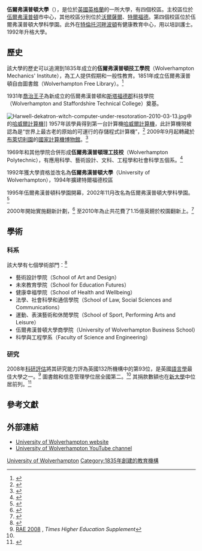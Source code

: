 {{noteTA
|G1=Country
|G2=PP
|G3=UK Places
|G4=PoliticiansUK
|1=zh-hk:佐治;zh-tw:喬治;zh-cn:乔治
}}
{{Infobox university
|name               = 伍爾弗漢普頓大學<br>University of Wolverhampton
|image_name         = Wlv coa.JPG
|image_size         = 192px
|motto              = Innovation and Opportunity<ref name="OurCrest">{{cite web |title = Our Crest |url = http://www.wlv.ac.uk/default.aspx?page=21425 |publisher = University of Wolverhampton |accessdate = 2010-01-15 |archive-date = 2014-07-08 |archive-url = https://web.archive.org/web/20140708122018/http://www.wlv.ac.uk/default.aspx?page=21425 }}</ref>
|established        = 1835年創校（伍爾弗漢普頓技工學院）<br>1969年改名伍爾弗漢普頓理工技校<br>1992年獲得大學資格
|type               = [[公立大學|公立大學]]
|endowment          = £800,000<ref name="WolvAccounts">{{cite web |title = Report and Financial Statements For the Year Ended 31 July 2009 |url = http://www.wlv.ac.uk/PDF/fin_accounts_2009.pdf#28 |publisher = University of Wolverhampton |page = 2 |format = [[Portable_Document_Format|PDF]] |date = 2010-01-11 |accessdate = 2010-01-15 |deadurl = yes |archiveurl = https://web.archive.org/web/20110716122732/http://www.wlv.ac.uk/PDF/fin_accounts_2009.pdf#28 |archivedate = 2011年7月16日 }}</ref>
|city               = [[伍爾弗漢普頓|伍爾弗漢普頓]]
|country            = 英格蘭
|chancellor         = Lord Paul
|vice_chancellor    = Professor Geoff Layer

| students = {{HESA student population|INSTID=0085}}（{{HESA year}}）<ref name="HESA citation">{{HESA citation}}</ref>
| undergrad = {{HESA undergraduate population|INSTID=0085}}（{{HESA year}}）<ref name="HESA citation"/>
| postgrad = {{HESA postgraduate population|INSTID=0085}}（{{HESA year}}）<ref name="HESA citation"/>
|colours=<table cellspacing="0" width="100%">
<td bgcolor="#001D48"> </td>
<td bgcolor="#001D48"> </td>
<td bgcolor="#001D48"> </td>
<td bgcolor="#FDB940"> </td>
<td bgcolor="#001D48"> </td>
<td bgcolor="#001D48"> </td>
<td bgcolor="#001D48"> </td>
<td bgcolor="#FDB940"> </td>
<td bgcolor="#001D48"> </td>
<td bgcolor="#001D48"> </td>
<td bgcolor="#001D48"> </td>
</table>
|affiliations       =[[Million+|Million+]]
|website            = {{url|http://www.wlv.ac.uk/}}
|logo               = [[File:University_of_Wolverhampton_logo.svg|250px]]
}}

'''伍爾弗漢普頓大學'''（{{lang-en|University of Wolverhampton}}），是位於[[英國|英國]][[英格蘭|英格蘭]]的一所大學，有四個校區。主校區位於[[伍爾弗漢普頓|伍爾弗漢普頓]]市中心，其他校區分別位於[[沃爾薩爾|沃爾薩爾]]、[[特爾福德|特爾福德]]。第四個校區位於伍爾弗漢普頓大學科學園。此外在[[特倫托河畔波頓|特倫托河畔波頓]]有健康教育中心，用以培訓護士。1992年升格大學。

==歷史==
該大學的歷史可以追溯到1835年成立的'''伍爾弗漢普頓技工學院'''（Wolverhampton Mechanics' Institute），為工人提供假期和一般性教育。1851年成立伍爾弗漢普頓自由圖書館（Wolverhampton Free Library）。<ref name="Timeline">{{cite web |url= http://www2.wlv.ac.uk/webteam/timeline/index.html |title= University of Wolverhampton Timeline |accessdate= 2010-01-21 |publisher= University of Wolverhampton |archive-date= 2011-02-07 |archive-url= https://web.archive.org/web/20110207183727/http://www2.wlv.ac.uk/webteam/timeline/index.html }}</ref>

1931年[[喬治王子_(肯特公爵)|喬治王子]]為新成立的伍爾弗漢普頓和[[斯塔福德郡|斯塔福德郡]]科技學院（Wolverhampton and Staffordshire Technical College）奠基。

[[Image:Harwell-dekatron-witch-computer-under-resotoration-2010-03-13.jpg|right]]中的[[哈威爾計算機|哈威爾計算機]]]]
1957年該學員得到第一台計算機[[哈威爾計算機|哈威爾計算機]]，此計算機現被認為是“世界上最古老的原始的可運行的存儲程式計算機”，<ref name=tnmoc3sep>{{cite web
 |url         = http://www.tnmoc.org/36/section.aspx/101
 |title       = Challenge begins to exhibit the world's oldest, working computer
 |accessdate  = 3 September 2009
 |last        = Fleming
 |first       = Stephen
 |date        = 3 September 2009
 |publisher   = [[The_National_Museum_of_Computing|The National Museum of Computing]]
 |deadurl     = yes
 |archiveurl  = https://web.archive.org/web/20090908101139/http://tnmoc.org/36/section.aspx/101
 |archivedate = 2009年9月8日
}}</ref> 2009年9月起轉藏於[[布萊切利園|布萊切利園]]的[[國家計算機博物館|國家計算機博物館]]。<ref name=bbc3sep>{{cite news
| url = http://news.bbc.co.uk/1/hi/technology/8234428.stm
| title = Reboot for UK's 'oldest' computer
| accessdate = 3 September 2009
| date = 3 September 2009
| publisher = BBC
| archive-date = 2021-11-05
| archive-url = https://web.archive.org/web/20211105150504/http://news.bbc.co.uk/1/hi/technology/8234428.stm
}}</ref>

1969年和其他學院合併形成'''伍爾弗漢普頓理工技校'''（Wolverhampton Polytechnic），有應用科學、藝術設計、文科、工程學和社會科學五個系。<ref name="millennium">{{cite web|url= http://www.wlv.ac.uk/default.aspx?page=21428|title= Looking to the Millennium|accessdate= 2010-01-21|publisher= University of Wolverhampton|archive-date= 2014-07-08|archive-url= https://web.archive.org/web/20140708124739/http://www.wlv.ac.uk/default.aspx?page=21428}}</ref>

1992年獲大學資格並改名為'''伍爾弗漢普頓大學'''（University of Wolverhampton），1994年擴建特爾福德校區

1995年伍爾弗漢普頓科學園開幕，2002年11月改名為伍爾弗漢普頓大學科學園。<ref name="science park">{{cite web |url= http://www.wlv.ac.uk/Default.aspx?page=32948 |title= New name for business park |accessdate= 2013-10-04 |publisher= University of Wolverhampton |archive-date= 2013-12-15 |archive-url= https://web.archive.org/web/20131215153225/http://www.wlv.ac.uk/Default.aspx?page=32948 }}</ref>

2000年開始實施翻新計劃，<ref name="Review01">{{cite web |url= http://www2.wlv.ac.uk/annualreview01/intro.html |title= Annual Review 2001 |accessdate= 2010-01-22 |publisher= University of Wolverhampton |archive-date= 2010-01-02 |archive-url= https://web.archive.org/web/20100102033149/http://www2.wlv.ac.uk/annualreview01/intro.html }}</ref> 至2010年為止共花費了1.15億英鎊於校園翻新上。<ref name="Review03">{{cite web |url= http://asp.wlv.ac.uk/Level4.asp?UserType=11&Level4=2060 |title= Annual Review 2004:February |accessdate= 2010-01-22 |publisher= University of Wolverhampton |deadurl= yes |archiveurl= https://web.archive.org/web/20051121160357/http://asp.wlv.ac.uk/Level4.asp?UserType=11&Level4=2060 |archivedate= 2005-11-21 }}</ref>

==學術==
===科系===
該大學有七個學術部門：<ref name="schools">{{cite web |url= http://www.wlv.ac.uk/default.aspx?page=6847 |title= Our Schools |accessdate= 2010-02-08 |publisher= University of Wolverhampton |archive-date= 2014-10-13 |archive-url= https://web.archive.org/web/20141013044357/http://www.wlv.ac.uk/default.aspx?page=6847 }}</ref>
*藝術設計學院（School of Art and Design）
*未來教育學院（School for Education Futures）
*健康幸福學院（School of Health and Wellbeing）
*法學、社會科學和通信學院（School of Law, Social Sciences and Communications）
*運動、表演藝術和休閒學院（School of Sport, Performing Arts and Leisure）
*伍爾弗漢普頓大學商學院（University of Wolverhampton Business School）
*科學與工程學系（Faculty of Science and Engineering）

===研究===

2008年[[科研評估|科研評估]]將其研究能力評為英國132所機構中的第93位，是英國[[語言學|語言學]]最佳大學之一。<ref name="RAE 2008">[http://www.timeshighereducation.co.uk/Journals/THE/THE/18_December_2008/attachments/RAE_2008_THE_RESULTS.pdf RAE 2008] {{Wayback|url=http://www.timeshighereducation.co.uk/Journals/THE/THE/18_December_2008/attachments/RAE_2008_THE_RESULTS.pdf |date=20130116101544 }}, ''Times Higher Education Supplement''</ref> 圖書館和信息管理學位居全國第二。<ref name="RAE 2008"/> 其捐款數額也在[[新大學|新大學]]中位居前列。<ref name="rae">{{cite web |url= http://www.wlv.ac.uk/default.aspx?page=21237 |title= Research receives international respect and financial reward |accessdate= 2010-02-05 |publisher= University of Wolverhampton |archive-date= 2014-09-06 |archive-url= https://web.archive.org/web/20140906204022/https://www.wlv.ac.uk/Default.aspx?page=21237 }}</ref>

== 參考文獻==
{{Reflist|2}}

{{coord|52|35|14|N|2|07|38|W|display=title}}

==外部連結==
* [http://www.wlv.ac.uk/ University of Wolverhampton website] {{Wayback|url=http://www.wlv.ac.uk/ |date=20210213221154 }}
* [http://www.youtube.com/user/uniwolverhampton University of Wolverhampton YouTube channel] {{Wayback|url=http://www.youtube.com/user/uniwolverhampton |date=20210202224800 }}

{{Universities in the United Kingdom}}

{{DEFAULTSORT:Wolverhampton, University Of}}
[[Category:伍爾弗漢普頓大學|University of Wolverhampton]]
[[Category:1835年創建的教育機構|Category:1835年創建的教育機構]]